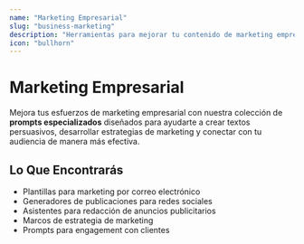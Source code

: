 ```yaml
---
name: "Marketing Empresarial"
slug: "business-marketing"
description: "Herramientas para mejorar tu contenido de marketing empresarial"
icon: "bullhorn"
---
```


# Marketing Empresarial

Mejora tus esfuerzos de marketing empresarial con nuestra colección de **prompts especializados** diseñados para ayudarte a crear textos persuasivos, desarrollar estrategias de marketing y conectar con tu audiencia de manera más efectiva.

## Lo Que Encontrarás

- Plantillas para marketing por correo electrónico
- Generadores de publicaciones para redes sociales
- Asistentes para redacción de anuncios publicitarios
- Marcos de estrategia de marketing
- Prompts para engagement con clientes
